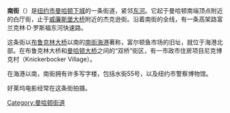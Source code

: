 '''南街'''（{{lang-en|South Street}}）是[[纽约市|纽约市]][[曼哈顿下城|曼哈顿下城]]的一条街道，紧邻[[东河_(紐約市)|东河]]。它起于曼哈顿南端顶点附近的白厅街，止于[[威廉斯堡大桥|威廉斯堡大桥]]附近的杰克逊街。沿着南街的全线，有一条高架路富兰克林·D·罗斯福东河快速路。

这条街以[[布鲁克林大桥|布鲁克林大桥]]以南的[[南街海港|南街海港]]著称，富尔顿鱼市场的旧址，就位于海港北部。在布鲁克林大桥和[[曼哈顿大桥|曼哈顿大桥]]之间的“双桥”街区，有一市政市住房项目尼克博克村（Knickerbocker Village）。

在海港以南，南街拥有许多写字楼，包括水街55号，以及纽约市警察博物馆。 

好莱坞电影经常在这条街拍摄。

[[Category:曼哈顿街道|Category:曼哈顿街道]]